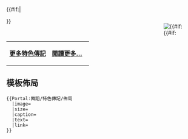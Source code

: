 {{#if:{{{image}}}|<div style="float:right;margin-left:0.9em">[[Image:{{{image}}}|{{#if:{{{size}}}]]
</div>}}{{{text}}}

{| class="noprint" width="100%"  border="0" style="padding: 0; margin: 0; background-color:transparent"
|-
|<div style="text-align:left;">'''[[Portal:舞蹈/特色傳記|更多特色傳記]]'''</div>||
 <div style="text-align:right;margin-right:10px;margin-bottom:4px;">
'''[[{{{link}}}|閱讀更多…]]'''
 </div >
|}<noinclude>

== 模板佈局 ==
<pre>
{{Portal:舞蹈/特色傳記/佈局
  |image=
  |size=
  |caption=
  |text=
  |link=
}}
</pre>
</noinclude>